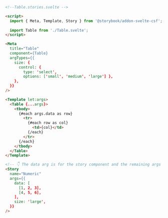 ```html
<!--Table.stories.svelte -->

<script>
  import { Meta, Template, Story } from '@storybook/addon-svelte-csf';
  
  import Table from './Table.svelte';
</script>

<Meta
  title="Table"
  component={Table}
  argTypes={{
    size: {
      control: { 
        type: 'select', 
        options: ['small', 'medium', 'large'] },
    },
  }}
/>

<Template let:args>
  <Table {...args}>
    <tbody>
      {#each args.data as row}
        <tr>
          {#each row as col}
            <td>{col}</td>
          {/each}
        </tr>
      {/each}
    </tbody>
  </Table>
</Template>

<!-- 👇 The data arg is for the story component and the remaining args get passed to the Table component -->
<Story
  name="Numeric"
  args={{
    data: [
      [1, 2, 3],
      [4, 5, 6],
    ],
    size: 'large',
  }}
/>

```